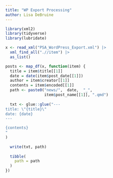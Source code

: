 ```yaml
---
title: "WP Export Processing"
author: Lisa DeBruine
---
```


```r
library(xml2)
library(tidyverse)
library(lubridate)
```

```r
x <- read_xml("PSA_WordPress_Export.xml") |>
  xml_find_all(".//item") |>
  as_list()
```


```r
posts <- map_df(x, function(item) {
  title = item$title[[1]]
  date = date(item$post_date[[1]])
  author = item$creator[[1]]
  contents = item$encoded[[1]]
  path <- paste0("news/",  date,  "_", 
                 item$post_name[[1]], ".qmd")
  
  txt <- glue::glue("---
title: \"{title}\"
date: {date}
---

{contents}
"
)
  
  write(txt, path)
  
  tibble(
    path = path
  )
})
```




